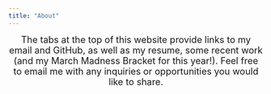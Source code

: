 ```yaml
---
title: "About"
---
```


<font size="4"> 
<center>
The tabs at the top of this website provide links to my email and GitHub, as well as my resume, some recent work (and my March Madness Bracket for this year!). Feel free to email me with any inquiries or opportunities you would like to share.  
</center>
</font>
